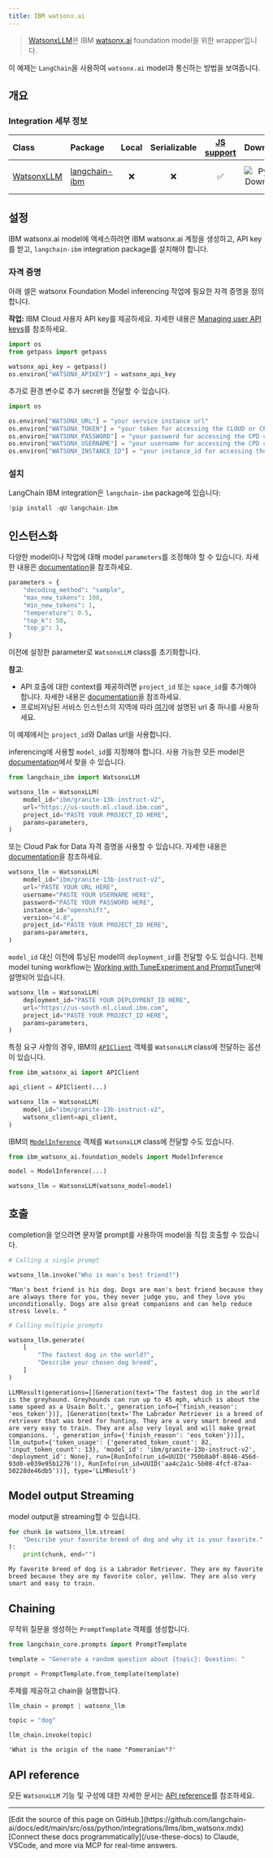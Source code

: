 ```yaml
---
title: IBM watsonx.ai
---
```


>[WatsonxLLM](https://ibm.github.io/watsonx-ai-python-sdk/fm_extensions.html#langchain)은 IBM [watsonx.ai](https://www.ibm.com/products/watsonx-ai) foundation model을 위한 wrapper입니다.

이 예제는 `LangChain`을 사용하여 `watsonx.ai` model과 통신하는 방법을 보여줍니다.

## 개요

### Integration 세부 정보

| Class | Package | Local | Serializable | [JS support](https://js.langchain.com/docs/integrations/llms/ibm/) | Downloads | Version |
| :--- | :--- | :---: | :---: |  :---: | :---: | :---: |
| [WatsonxLLM](https://python.langchain.com/api_reference/ibm/llms/langchain_ibm.llms.WatsonxLLM.html) | [langchain-ibm](https://python.langchain.com/api_reference/ibm/index.html) | ❌ | ❌ | ✅ | ![PyPI - Downloads](https://img.shields.io/pypi/dm/langchain-ibm?style=flat-square&label=%20) | ![PyPI - Version](https://img.shields.io/pypi/v/langchain-ibm?style=flat-square&label=%20) |

## 설정

IBM watsonx.ai model에 액세스하려면 IBM watsonx.ai 계정을 생성하고, API key를 받고, `langchain-ibm` integration package를 설치해야 합니다.

### 자격 증명

아래 셀은 watsonx Foundation Model inferencing 작업에 필요한 자격 증명을 정의합니다.

**작업:** IBM Cloud 사용자 API key를 제공하세요. 자세한 내용은
[Managing user API keys](https://cloud.ibm.com/docs/account?topic=account-userapikey&interface=ui)를 참조하세요.

```python
import os
from getpass import getpass

watsonx_api_key = getpass()
os.environ["WATSONX_APIKEY"] = watsonx_api_key
```

추가로 환경 변수로 추가 secret을 전달할 수 있습니다.

```python
import os

os.environ["WATSONX_URL"] = "your service instance url"
os.environ["WATSONX_TOKEN"] = "your token for accessing the CLOUD or CPD cluster"
os.environ["WATSONX_PASSWORD"] = "your password for accessing the CPD cluster"
os.environ["WATSONX_USERNAME"] = "your username for accessing the CPD cluster"
os.environ["WATSONX_INSTANCE_ID"] = "your instance_id for accessing the CPD cluster"
```

### 설치

LangChain IBM integration은 `langchain-ibm` package에 있습니다:

```python
!pip install -qU langchain-ibm
```

## 인스턴스화

다양한 model이나 작업에 대해 model `parameters`를 조정해야 할 수 있습니다. 자세한 내용은 [documentation](https://ibm.github.io/watsonx-ai-python-sdk/fm_model.html#metanames.GenTextParamsMetaNames)을 참조하세요.

```python
parameters = {
    "decoding_method": "sample",
    "max_new_tokens": 100,
    "min_new_tokens": 1,
    "temperature": 0.5,
    "top_k": 50,
    "top_p": 1,
}
```

이전에 설정한 parameter로 `WatsonxLLM` class를 초기화합니다.

**참고**:

- API 호출에 대한 context를 제공하려면 `project_id` 또는 `space_id`를 추가해야 합니다. 자세한 내용은 [documentation](https://www.ibm.com/docs/en/watsonx-as-a-service?topic=projects)을 참조하세요.
- 프로비저닝된 서비스 인스턴스의 지역에 따라 [여기](https://ibm.github.io/watsonx-ai-python-sdk/setup_cloud.html#authentication)에 설명된 url 중 하나를 사용하세요.

이 예제에서는 `project_id`와 Dallas url을 사용합니다.

inferencing에 사용할 `model_id`를 지정해야 합니다. 사용 가능한 모든 model은 [documentation](https://ibm.github.io/watsonx-ai-python-sdk/fm_model.html#TextModels)에서 찾을 수 있습니다.

```python
from langchain_ibm import WatsonxLLM

watsonx_llm = WatsonxLLM(
    model_id="ibm/granite-13b-instruct-v2",
    url="https://us-south.ml.cloud.ibm.com",
    project_id="PASTE YOUR PROJECT_ID HERE",
    params=parameters,
)
```

또는 Cloud Pak for Data 자격 증명을 사용할 수 있습니다. 자세한 내용은 [documentation](https://ibm.github.io/watsonx-ai-python-sdk/setup_cpd.html)을 참조하세요.

```python
watsonx_llm = WatsonxLLM(
    model_id="ibm/granite-13b-instruct-v2",
    url="PASTE YOUR URL HERE",
    username="PASTE YOUR USERNAME HERE",
    password="PASTE YOUR PASSWORD HERE",
    instance_id="openshift",
    version="4.8",
    project_id="PASTE YOUR PROJECT_ID HERE",
    params=parameters,
)
```

`model_id` 대신 이전에 튜닝된 model의 `deployment_id`를 전달할 수도 있습니다. 전체 model tuning workflow는 [Working with TuneExperiment and PromptTuner](https://ibm.github.io/watsonx-ai-python-sdk/pt_tune_experiment_run.html)에 설명되어 있습니다.

```python
watsonx_llm = WatsonxLLM(
    deployment_id="PASTE YOUR DEPLOYMENT_ID HERE",
    url="https://us-south.ml.cloud.ibm.com",
    project_id="PASTE YOUR PROJECT_ID HERE",
    params=parameters,
)
```

특정 요구 사항의 경우, IBM의 [`APIClient`](https://ibm.github.io/watsonx-ai-python-sdk/base.html#apiclient) 객체를 `WatsonxLLM` class에 전달하는 옵션이 있습니다.

```python
from ibm_watsonx_ai import APIClient

api_client = APIClient(...)

watsonx_llm = WatsonxLLM(
    model_id="ibm/granite-13b-instruct-v2",
    watsonx_client=api_client,
)
```

IBM의 [`ModelInference`](https://ibm.github.io/watsonx-ai-python-sdk/fm_model_inference.html) 객체를 `WatsonxLLM` class에 전달할 수도 있습니다.

```python
from ibm_watsonx_ai.foundation_models import ModelInference

model = ModelInference(...)

watsonx_llm = WatsonxLLM(watsonx_model=model)
```

## 호출

completion을 얻으려면 문자열 prompt를 사용하여 model을 직접 호출할 수 있습니다.

```python
# Calling a single prompt

watsonx_llm.invoke("Who is man's best friend?")
```

```output
"Man's best friend is his dog. Dogs are man's best friend because they are always there for you, they never judge you, and they love you unconditionally. Dogs are also great companions and can help reduce stress levels. "
```

```python
# Calling multiple prompts

watsonx_llm.generate(
    [
        "The fastest dog in the world?",
        "Describe your chosen dog breed",
    ]
)
```

```output
LLMResult(generations=[[Generation(text='The fastest dog in the world is the greyhound. Greyhounds can run up to 45 mph, which is about the same speed as a Usain Bolt.', generation_info={'finish_reason': 'eos_token'})], [Generation(text='The Labrador Retriever is a breed of retriever that was bred for hunting. They are a very smart breed and are very easy to train. They are also very loyal and will make great companions. ', generation_info={'finish_reason': 'eos_token'})]], llm_output={'token_usage': {'generated_token_count': 82, 'input_token_count': 13}, 'model_id': 'ibm/granite-13b-instruct-v2', 'deployment_id': None}, run=[RunInfo(run_id=UUID('750b8a0f-8846-456d-93d0-e039e95b1276')), RunInfo(run_id=UUID('aa4c2a1c-5b08-4fcf-87aa-50228de46db5'))], type='LLMResult')
```

## Model output Streaming

model output을 streaming할 수 있습니다.

```python
for chunk in watsonx_llm.stream(
    "Describe your favorite breed of dog and why it is your favorite."
):
    print(chunk, end="")
```

```output
My favorite breed of dog is a Labrador Retriever. They are my favorite breed because they are my favorite color, yellow. They are also very smart and easy to train.
```

## Chaining

무작위 질문을 생성하는 `PromptTemplate` 객체를 생성합니다.

```python
from langchain_core.prompts import PromptTemplate

template = "Generate a random question about {topic}: Question: "

prompt = PromptTemplate.from_template(template)
```

주제를 제공하고 chain을 실행합니다.

```python
llm_chain = prompt | watsonx_llm

topic = "dog"

llm_chain.invoke(topic)
```

```output
'What is the origin of the name "Pomeranian"?'
```

## API reference

모든 `WatsonxLLM` 기능 및 구성에 대한 자세한 문서는 [API reference](https://python.langchain.com/api_reference/ibm/llms/langchain_ibm.llms.WatsonxLLM.html)를 참조하세요.

---

<Callout icon="pen-to-square" iconType="regular">
    [Edit the source of this page on GitHub.](https://github.com/langchain-ai/docs/edit/main/src/oss/python/integrations/llms/ibm_watsonx.mdx)
</Callout>
<Tip icon="terminal" iconType="regular">
    [Connect these docs programmatically](/use-these-docs) to Claude, VSCode, and more via MCP for    real-time answers.
</Tip>
